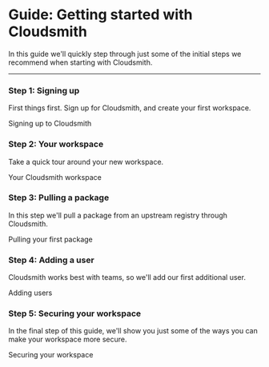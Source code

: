 
# Guide: Getting started with Cloudsmith

In this guide we'll quickly step through just some of the initial steps we recommend when starting with Cloudsmith.

---

### Step 1: Signing up

First things first. Sign up for Cloudsmith, and create your first workspace.

<GuideLink href="/getting-started/api-bindings">Signing up to Cloudsmith</GuideLink>
### Step 2: Your workspace

Take a quick tour around your new workspace.

<GuideLink href="/getting-started/api-bindings">Your Cloudsmith workspace</GuideLink>

### Step 3: Pulling a package

In this step we'll pull a package from an upstream registry through Cloudsmith.

<GuideLink href="/getting-started/api-bindings">Pulling your first package</GuideLink>

### Step 4: Adding a user

Cloudsmith works best with teams, so we'll add our first additional user.

<GuideLink href="/getting-started/api-bindings">Adding users</GuideLink>

### Step 5: Securing your workspace

In the final step of this guide, we'll show you just some of the ways you can make your workspace more secure.

<GuideLink href="/getting-started/api-bindings">Securing your workspace</GuideLink>
